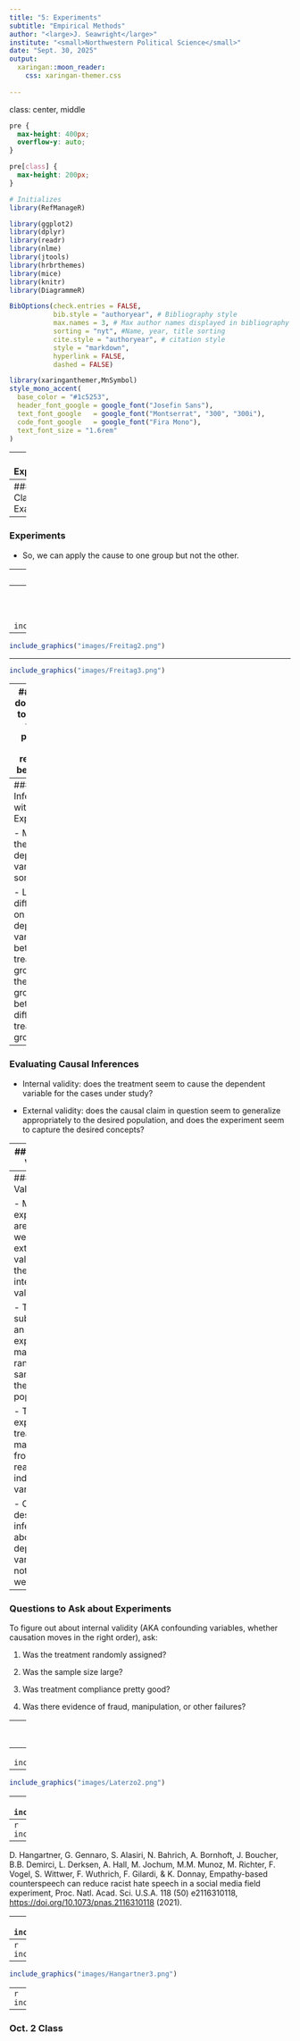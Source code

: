 ```yaml
---
title: "5: Experiments"
subtitle: "Empirical Methods"
author: "<large>J. Seawright</large>"
institute: "<small>Northwestern Political Science</small>" 
date: "Sept. 30, 2025"
output: 
  xaringan::moon_reader:
    css: xaringan-themer.css
  
---
```

class: center, middle

```css
pre {
  max-height: 400px;
  overflow-y: auto;
}

pre[class] {
  max-height: 200px;
}
```

```r
# Initializes
library(RefManageR)

library(ggplot2)
library(dplyr)
library(readr)
library(nlme)
library(jtools)
library(hrbrthemes)
library(mice)
library(knitr)
library(DiagrammeR)

BibOptions(check.entries = FALSE,
           bib.style = "authoryear", # Bibliography style
           max.names = 3, # Max author names displayed in bibliography
           sorting = "nyt", #Name, year, title sorting
           cite.style = "authoryear", # citation style
           style = "markdown",
           hyperlink = FALSE,
           dashed = FALSE)

```
```r
library(xaringanthemer,MnSymbol)
style_mono_accent(
  base_color = "#1c5253",
  header_font_google = google_font("Josefin Sans"),
  text_font_google   = google_font("Montserrat", "300", "300i"),
  code_font_google   = google_font("Fira Mono"),
  text_font_size = "1.6rem"
)

```

---
### Experiments

-   The fundamental problem of causal inference is that we can't compare
    a world with the cause to a world without the cause.

-   But if we take two large random samples, we know they are pretty
    much the same as each other.


---
### In-Class Example


---
### Experiments

-   So, we can apply the cause to one group but not the other.


---
### Experiments

-   There are two prerequisites:

    -   We need to be able to take two large random samples of
        independent cases.

    -   We need to be able to manipulate the cause that we're interested
        in.


---
### Example: Do Media Retractions Work?

```r
include_graphics("images/Freitag1.png")
```


---

```r
include_graphics("images/Freitag2.png")
```


---

```r
include_graphics("images/Freitag3.png")
```


---
### What do we need to assume for the previous slide's results to be causal?

---
### Causal Inference with Experiments

-   Measure the dependent variable somehow.

-   Look for a difference on the dependent variable between the
    treatment group and the control group or between different treatment
    groups.


---
### Evaluating Causal Inferences

-   Internal validity: does the treatment seem to cause the dependent
    variable for the cases under study?

-   External validity: does the causal claim in question seem to
    generalize appropriately to the desired population, and does the
    experiment seem to capture the desired concepts?


---
### Internal Validity

-   As long as the randomization procedure was done correctly, an
    experiment always ranks high on internal validity.


---
### External Validity

-   Most experiments are much weaker on external validity than they are
    on internal validity.

    -   The subjects for an experiment may not be a random sample of the
        relevant population.

    -   The experimental treatment may differ from the real-world
        independent variable.

    -   Our descriptive inferences about the dependent variable may not
        be done well.


---
### Questions to Ask about Experiments

To figure out about internal validity (AKA confounding variables,
whether causation moves in the right order), ask:

1.  Was the treatment randomly assigned?

2.  Was the sample size large?

3.  Was treatment compliance pretty good?

4.  Was there evidence of fraud, manipulation, or other failures?

---
### Questions to Ask about Experiments

To figure out about external validity (AKA whether we can generalize to
the population of interest), ask:

1.  Is the set of experimental subjects representative of the population
    of interest?

2.  Is the experimental treatment similar enough to the independent
    variable in the theory?
    
3.  Is the dependent variable measured well enough?


---
```r
include_graphics("images/Laterzo1.png")
```

---
```r
include_graphics("images/Laterzo2.png")
```

---
```r
include_graphics("images/Laterzo3.png")
```

---
```r
include_graphics("images/Laterzo4.png")
```

---

D. Hangartner, G. Gennaro, S. Alasiri, N. Bahrich, A. Bornhoft, J. Boucher, B.B. Demirci, L. Derksen, A. Hall, M. Jochum, M.M. Munoz, M. Richter, F. Vogel, S. Wittwer, F. Wuthrich, F. Gilardi, & K. Donnay, Empathy-based counterspeech can reduce racist hate speech in a social media field experiment, Proc. Natl. Acad. Sci. U.S.A. 118 (50) e2116310118, [https://doi.org/10.1073/pnas.2116310118](https://doi.org/10.1073/pnas.2116310118) (2021).

---
```r
include_graphics("images/Hangartner1.png")
```

---
```r
include_graphics("images/Hangartner2.png")
```

---
```r
include_graphics("images/Hangartner3.png")
```

---
```r
include_graphics("images/Hangartner4.png")
```

---
### Oct. 2 Class 

